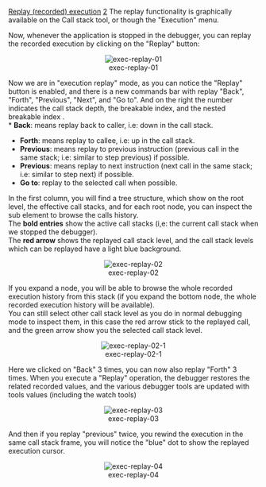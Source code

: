 [[Property:title|Replay (recorded) execution]]
[[Property:weight|2]]
The replay functionality is graphically available on the Call stack tool, or though the "Execution" menu.

{{note|First, you must be sure execution recording is activated ([[Record execution|read how to record execution]] ).}}

Now, whenever the application is stopped in the debugger, you can replay the recorded execution by clicking on the "Replay" button:

<center> [[Image:exec-replay-01]]  </center>

Now we are in "execution replay" mode, as you can notice the "Replay" button is enabled, and there is a new commands bar with replay "Back", "Forth", "Previous", "Next", and "Go to". And on the right the number indicates the call stack depth, the breakable index, and the nested breakable index . <br/>
* '''Back''': means replay back to caller, i.e: down in the call stack.
* '''Forth''': means replay to callee, i.e: up in the call stack.
* '''Previous''': means replay to previous instruction (previous call in the same stack; i.e: similar to step previous) if possible.
* '''Previous''': means replay to next instruction (next call in the same stack; i.e: similar to step next) if possible.
* '''Go to''': replay to the selected call when possible.
In the first column, you will find a tree structure, which show on the root level, the effective call stacks, and for each root node, you can inspect the sub element to browse the calls history.<br/>
The '''bold entries''' show the active call stacks (i,e: the current call stack when we stopped the debugger).<br/>
The '''red arrow''' shows the replayed call stack level, and the call stack levels which can be replayed have a light blue background. <br/>

<center> [[Image:exec-replay-02]]  </center>

If you expand a node, you will be able to browse the whole recorded execution history from this stack (if you expand the bottom node, the whole recorded execution history will be available).<br/>
You can still select other call stack level as you do in normal debugging mode to inspect them, in this case the red arrow stick to the replayed call, and the green arrow show you the selected call stack level. 

<center> [[Image:exec-replay-02-1]]  </center>

Here we clicked on "Back" 3 times, you can now also replay "Forth" 3 times. When you execute a "Replay" operation, the debugger restores the related recorded values, and the various debugger tools are updated with tools values (including the watch tools)

<center> [[Image:exec-replay-03]]  </center>

And then if you replay "previous" twice, you rewind the execution in the same call stack frame, you will notice the "blue" dot to show the replayed execution cursor.


<center> [[Image:exec-replay-04]]  </center>

{{note|When replaying, you will notice the debugging tools are synchronized and refresh. <br/>
This means the objects tool, the watch tools, and the feature tool will display the replayed context (values, and replayed execution cursor). <br/>
If you evaluate an expression in a watch tool, it will use the recorded values, then be careful about side effects, since you can modify those values... }}





